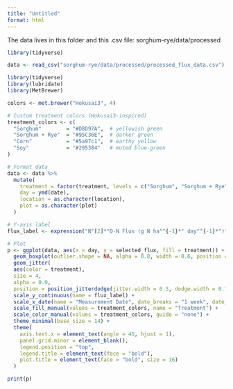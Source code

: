 ```yaml
---
title: "Untitled"
format: html
---
```


The data lives in this folder and this .csv file: sorghum-rye/data/processed

```r
library(tidyverse)
```

```r
data <- read_csv("sorghum-rye/data/processed/processed_flux_data.csv")
```

```r
library(tidyverse)
library(lubridate)
library(MetBrewer)

colors <- met.brewer("Hokusai3", 4)

# Custom treatment colors (Hokusai3-inspired)
treatment_colors <- c(
  "Sorghum"        = "#D8D97A",  # yellowish green
  "Sorghum + Rye"  = "#95C36E",  # darker green
  "Corn"           = "#5a97c1",  # earthy yellow
  "Soy"            = "#295384"   # muted blue-green
)

# Format data
data <- data %>%
  mutate(
    treatment = factor(treatment, levels = c("Sorghum", "Sorghum + Rye", "Corn", "Soy")),
    day = ymd(date),
    location = as.character(location),
    plot = as.character(plot)
  )

# Y-axis label
flux_label <- expression("N"[2]*"O-N Flux (g N ha"^{-1}*" day"^{-1}*")")

# Plot
p <- ggplot(data, aes(x = day, y = selected_flux, fill = treatment)) +
  geom_boxplot(outlier.shape = NA, alpha = 0.8, width = 0.6, position = position_dodge(0.7)) +
  geom_jitter(
  aes(color = treatment),
  size = 4,
  alpha = 0.9,
  position = position_jitterdodge(jitter.width = 0.3, dodge.width = 0.7)) +
  scale_y_continuous(name = flux_label) +
  scale_x_date(name = "Measurement Date", date_breaks = "1 week", date_labels = "%b %d") +
  scale_fill_manual(values = treatment_colors, name = "Treatment") +
  scale_color_manual(values = treatment_colors, guide = "none") +
  theme_minimal(base_size = 14) +
  theme(
    axis.text.x = element_text(angle = 45, hjust = 1),
    panel.grid.minor = element_blank(),
    legend.position = "top",
    legend.title = element_text(face = "bold"),
    plot.title = element_text(face = "bold", size = 16)
  ) 

print(p)
```

